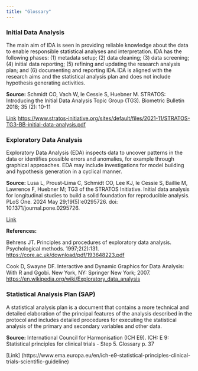 ```yaml
---
title: "Glossary"
---
```


### Initial Data Analysis

The main aim of IDA is seen in providing reliable knowledge about the data to enable responsible statistical analyses and interpretation. 
IDA has the following phases: (1) metadata setup; (2) data cleaning; (3) data screening; (4) initial data reporting; 
(5) refining and updating the research analysis plan; and (6) documenting and reporting IDA. IDA is aligned with the research aims 
and the statistical analysis plan and does not include hypothesis generating activities.  
 
**Source:** Schmidt CO, Vach W, le Cessie S, Huebner M. STRATOS: Introducing the Initial Data Analysis Topic Group (TG3). Biometric Bulletin 2018; 35 (2): 10-11

[Link](https://www.stratos-initiative.org/sites/default/files/2021-11/STRATOS-TG3-BB-initial-data-analysis.pdf) 
<https://www.stratos-initiative.org/sites/default/files/2021-11/STRATOS-TG3-BB-initial-data-analysis.pdf>

### Exploratory Data Analysis

Exploratory Data Analysis (EDA) inspects data to uncover patterns in the data or identifies possible errors and anomalies, for example through graphical approaches. EDA may include investigations for model building and hypothesis generation in a cyclical manner.  
 
**Source:** Lusa L, Proust-Lima C, Schmidt CO, Lee KJ, le Cessie S, Baillie M, Lawrence F, Huebner M; TG3 of the STRATOS Initiative. Initial data analysis for longitudinal studies to build a solid foundation for reproducible analysis. PLoS One. 2024 May 29;19(5):e0295726. doi: 10.1371/journal.pone.0295726.

[Link](https://journals.plos.org/plosone/article?id=10.1371/journal.pone.0295726) 

**References:**

Behrens JT. Principles and procedures of exploratory data analysis. Psychological methods. 1997;2(2):131. <https://core.ac.uk/download/pdf/193648223.pdf>

Cook D, Swayne DF. Interactive and Dynamic Graphics for Data Analysis: With R and Ggobi. New York, NY: Springer New York; 2007. <https://en.wikipedia.org/wiki/Exploratory_data_analysis> 


### Statistical Analysis Plan (SAP)

A statistical analysis plan is a document that contains a more technical and detailed elaboration of the principal features of the analysis described in the protocol and includes detailed procedures for executing the statistical analysis of the primary and secondary variables and other data.  

**Source:** International Council for Harmonisation (ICH E9). ICH: E 9: Statistical principles for clinical trials - Step 5. Glossary p. 37 

[Link] (https://www.ema.europa.eu/en/ich-e9-statistical-principles-clinical-trials-scientific-guideline)  

